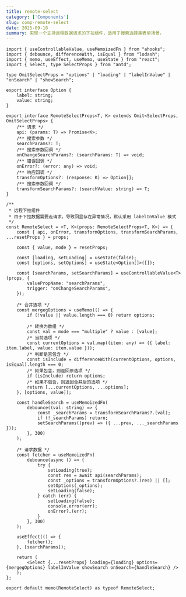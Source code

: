 ```yaml
---
title: remote-select
category: ['Components']
slug: comp-remote-select
date: 2025-09-18
summary: 实现一个支持远程数据请求的下拉组件，适用于搜索选择类表单场景。
---
```



```tsx
import { useControllableValue, useMemoizedFn } from "ahooks";
import { debounce, differenceWith, isEqual } from "lodash";
import { memo, useEffect, useMemo, useState } from "react";
import { Select, type SelectProps } from "antd";

type OmitSelectProps = "options" | "loading" | "labelInValue" | "onSearch" | "showSearch";

export interface Option {
	label: string;
	value: string;
}

export interface RemoteSelectProps<T, K> extends Omit<SelectProps, OmitSelectProps> {
	/** 请求 */
	api: (params: T) => Promise<K>;
	/** 搜索参数 */
	searchParams?: T;
	/** 搜索参数回调 */
	onChangeSearchParams?: (searchParams: T) => void;
	/** 错误回调 */
	onError?: (error: any) => void;
	/** 响应回调 */
	transformOptions?: (response: K) => Option[];
	/** 搜索参数回调 */
	transformSearchParams?: (searchValue: string) => T;
}

/**
 * 远程下拉组件
 * 由于下拉数据需要走请求，导致回显存在异常情况，默认采用 labelInValue 模式
 */
const RemoteSelect = <T, K>(props: RemoteSelectProps<T, K>) => {
	const { api, onError, transformOptions, transformSearchParams, ...resetProps } = props;

	const { value, mode } = resetProps;

	const [loading, setLoading] = useState(false);
	const [options, setOptions] = useState<Option[]>([]);

	const [searchParams, setSearchParams] = useControllableValue<T>(props, {
		valuePropName: "searchParams",
		trigger: "onChangeSearchParams",
	});

	/* 合并选项 */
	const mergegOptions = useMemo(() => {
		if (!value || value.length === 0) return options;

		/* 转换为数组 */
		const val = mode === "multiple" ? value : [value];
		/* 当前选项 */
		const currentOptions = val.map((item: any) => ({ label: item.label, value: item.value }));
		/* 判断是否包含 */
		const isInclude = differenceWith(currentOptions, options, isEqual).length === 0;
		/* 如果包含，则返回原选项 */
		if (isInclude) return options;
		/* 如果不包含，则返回合并后的选项 */
		return [...currentOptions, ...options];
	}, [options, value]);

	const handleSearch = useMemoizedFn(
		debounce((val: string) => {
			const _searchParams = transformSearchParams?.(val);
			if (!_searchParams) return;
			setSearchParams((prev) => ({ ...prev, ..._searchParams }));
		}, 300)
	);

	/* 请求数据 */
	const fetcher = useMemoizedFn(
		debounce(async () => {
			try {
				setLoading(true);
				const res = await api(searchParams);
				const _options = transformOptions?.(res) || [];
				setOptions(_options);
				setLoading(false);
			} catch (err) {
				setLoading(false);
				console.error(err);
				onError?.(err);
			}
		}, 300)
	);

	useEffect(() => {
		fetcher();
	}, [searchParams]);

	return (
		<Select {...resetProps} loading={loading} options={mergegOptions} labelInValue showSearch onSearch={handleSearch} />
	);
};

export default memo(RemoteSelect) as typeof RemoteSelect;
```



